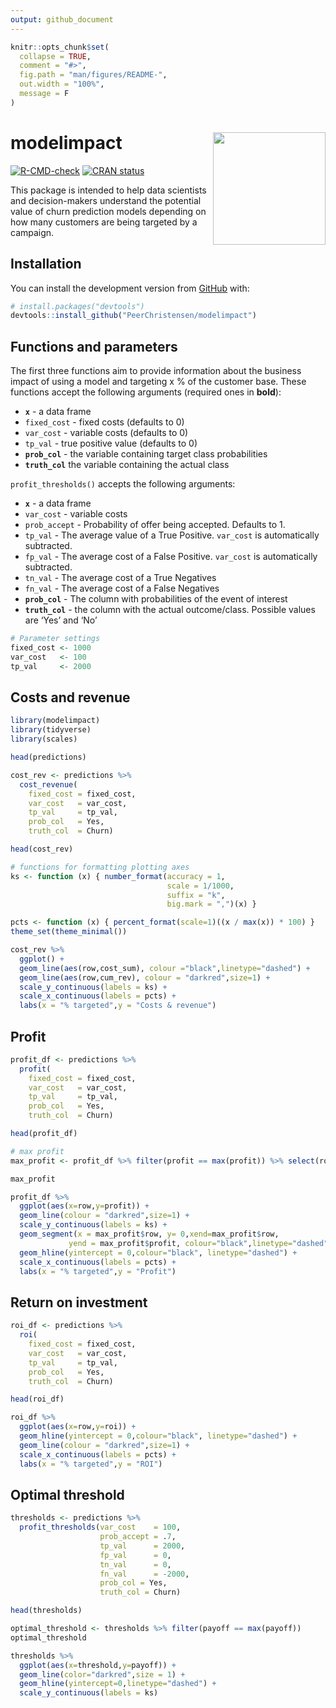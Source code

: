 ```yaml
---
output: github_document
---
```


<!-- README.md is generated from README.Rmd. Please edit that file -->

```r
knitr::opts_chunk$set(
  collapse = TRUE,
  comment = "#>",
  fig.path = "man/figures/README-",
  out.width = "100%",
  message = F
)
```

# modelimpact <a><img src='man/figures/logo.png' align="right" height="180" /></a>

<!-- badges: start -->
[![R-CMD-check](https://github.com/PeerChristensen/modelimpact/workflows/R-CMD-check/badge.svg)](https://github.com/PeerChristensen/modelimpact/actions)
[![CRAN status](https://www.r-pkg.org/badges/version/modelimpact)](https://CRAN.R-project.org/package=modelimpact)
<!-- badges: end -->

This package is intended to help data scientists and decision-makers understand the potential value of churn prediction models depending on how many customers are being targeted by a campaign.

## Installation

You can install the development version from [GitHub](https://github.com/) with:

``` r
# install.packages("devtools")
devtools::install_github("PeerChristensen/modelimpact")
```
## Functions and parameters

The first three functions aim to provide information about the business impact of using a model and targeting x % of the customer base. These functions accept the following arguments (required ones in
**bold**): <br>

-   **`x`** - a data frame <br>
-   `fixed_cost` - fixed costs (defaults to 0) <br>
-   `var_cost` - variable costs (defaults to 0) <br>
-   `tp_val` - true positive value (defaults to 0) <br>
-   **`prob_col`** - the variable containing target class probabilities
-   **`truth_col`** the variable containing the actual class

`profit_thresholds()` accepts the following arguments:

-   **`x`** - a data frame <br>
-   `var_cost` - variable costs <br>
-   `prob_accept` - Probability of offer being accepted. Defaults to 1. <br>
-   `tp_val` - The average value of a True Positive. `var_cost` is automatically subtracted. <br>
-   `fp_val` - The average cost of a False Positive. `var_cost` is automatically subtracted. <br>
-   `tn_val` - The average cost of a True Negatives <br>
-   `fn_val` - The average cost of a False Negatives <br>
-   **`prob_col`** - The column with probabilities of the event of interest <br>
-   **`truth_col`** - the column with the actual outcome/class. Possible values are 'Yes' and 'No'


```r
# Parameter settings
fixed_cost <- 1000
var_cost   <- 100
tp_val     <- 2000
```

## Costs and revenue

```r
library(modelimpact)
library(tidyverse)
library(scales)

head(predictions)
```

```r
cost_rev <- predictions %>%
  cost_revenue(
    fixed_cost = fixed_cost,
    var_cost   = var_cost,
    tp_val     = tp_val,
    prob_col   = Yes,
    truth_col  = Churn)

head(cost_rev)
```

```r
# functions for formatting plotting axes
ks <- function (x) { number_format(accuracy = 1,
                                   scale = 1/1000,
                                   suffix = "k",
                                   big.mark = ",")(x) }

pcts <- function (x) { percent_format(scale=1)((x / max(x)) * 100) }
theme_set(theme_minimal())

cost_rev %>%
  ggplot() +
  geom_line(aes(row,cost_sum), colour ="black",linetype="dashed") + 
  geom_line(aes(row,cum_rev), colour = "darkred",size=1) + 
  scale_y_continuous(labels = ks) +
  scale_x_continuous(labels = pcts) +
  labs(x = "% targeted",y = "Costs & revenue")
```

## Profit

```r
profit_df <- predictions %>%
  profit(
    fixed_cost = fixed_cost,
    var_cost   = var_cost,
    tp_val     = tp_val,
    prob_col   = Yes,
    truth_col  = Churn)

head(profit_df)
```

```r
# max profit
max_profit <- profit_df %>% filter(profit == max(profit)) %>% select(row,pct,profit)

max_profit
```

```r
profit_df %>%
  ggplot(aes(x=row,y=profit)) +
  geom_line(colour = "darkred",size=1) +
  scale_y_continuous(labels = ks) +
  geom_segment(x = max_profit$row, y= 0,xend=max_profit$row,
             yend = max_profit$profit, colour="black",linetype="dashed") +
  geom_hline(yintercept = 0,colour="black", linetype="dashed") +
  scale_x_continuous(labels = pcts) +
  labs(x = "% targeted",y = "Profit")
```

## Return on investment

```r
roi_df <- predictions %>%
  roi(
    fixed_cost = fixed_cost,
    var_cost   = var_cost,
    tp_val     = tp_val,
    prob_col   = Yes,
    truth_col  = Churn)

head(roi_df)
```

```r
roi_df %>%
  ggplot(aes(x=row,y=roi)) +
  geom_hline(yintercept = 0,colour="black", linetype="dashed") +
  geom_line(colour = "darkred",size=1) +
  scale_x_continuous(labels = pcts) +
  labs(x = "% targeted",y = "ROI")
```

## Optimal threshold

```r
thresholds <- predictions %>%
  profit_thresholds(var_cost    = 100,
                    prob_accept = .7,
                    tp_val      = 2000,
                    fp_val      = 0,
                    tn_val      = 0,
                    fn_val      = -2000,
                    prob_col = Yes,
                    truth_col = Churn)

head(thresholds)
```
```r
optimal_threshold <- thresholds %>% filter(payoff == max(payoff))
optimal_threshold
```

```r
thresholds %>%
  ggplot(aes(x=threshold,y=payoff)) +
  geom_line(color="darkred",size = 1) +
  geom_hline(yintercept=0,linetype="dashed") +
  scale_y_continuous(labels = ks)
```

